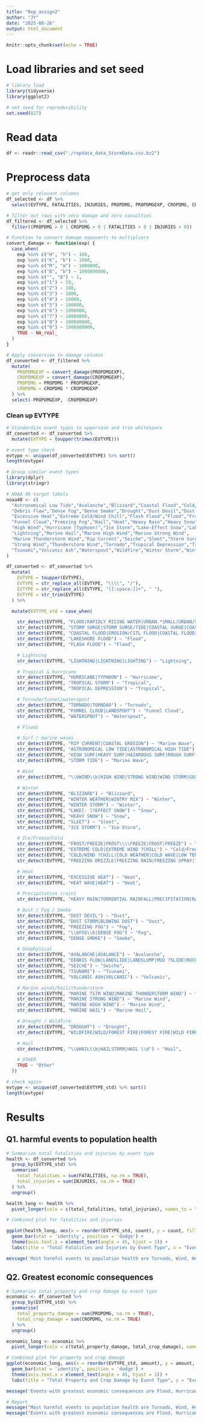 ```yaml
---
title: "Rep_assign2"
author: "JY"
date: "2025-08-26"
output: html_document
---
```


```r
knitr::opts_chunk$set(echo = TRUE)
```

# Load libraries and set seed
```r
# library load
library(tidyverse)
library(ggplot2)
```

```r
# set seed for reproducibility
set.seed(827)
```

# Read data
```r
df <- readr::read_csv("./repdata_data_StormData.csv.bz2")
```

# Preprocess data
```r
# get only relevant columns
df_selected <- df %>%
  select(EVTYPE, FATALITIES, INJURIES, PROPDMG, PROPDMGEXP, CROPDMG, CROPDMGEXP)

# filter out rows with zero damage and zero casualties
df_filtered <- df_selected %>%
  filter((PROPDMG > 0 | CROPDMG > 0 | FATALITIES > 0 | INJURIES > 0))

# Function to convert damage exponents to multipliers
convert_damage <- function(exp) {
  case_when(
    exp %in% c("H", "h") ~ 100,
    exp %in% c("K", "k") ~ 1000,
    exp %in% c("M", "m") ~ 1000000,
    exp %in% c("B", "b") ~ 1000000000,
    exp %in% c("", "0") ~ 1,
    exp %in% c("1") ~ 10,
    exp %in% c("2") ~ 100,
    exp %in% c("3") ~ 1000,
    exp %in% c("4") ~ 10000,
    exp %in% c("5") ~ 100000,
    exp %in% c("6") ~ 1000000,
    exp %in% c("7") ~ 10000000,
    exp %in% c("8") ~ 100000000,
    exp %in% c("9") ~ 1000000000,
    TRUE ~ NA_real_
  )
}

# Apply conversion to damage columns
df_converted <- df_filtered %>%
  mutate(
    PROPDMGEXP = convert_damage(PROPDMGEXP),
    CROPDMGEXP = convert_damage(CROPDMGEXP),
    PROPDMG = PROPDMG * PROPDMGEXP,
    CROPDMG = CROPDMG * CROPDMGEXP
  ) %>%
  select(-PROPDMGEXP, -CROPDMGEXP)
```

### Clean up EVTYPE
```r
# Standardize event types to uppercase and trim whitespace
df_converted <- df_converted %>%
  mutate(EVTYPE = toupper(trimws(EVTYPE)))

# event type check
evtype <- unique(df_converted$EVTYPE) %>% sort()
length(evtype)

# Group similar event types
library(dplyr)
library(stringr)

# NOAA 48 target labels
noaa48 <- c(
  "Astronomical Low Tide","Avalanche","Blizzard","Coastal Flood","Cold/Wind Chill",
  "Debris Flow","Dense Fog","Dense Smoke","Drought","Dust Devil","Dust Storm",
  "Excessive Heat","Extreme Cold/Wind Chill","Flash Flood","Flood","Frost/Freeze",
  "Funnel Cloud","Freezing Fog","Hail","Heat","Heavy Rain","Heavy Snow","High Surf",
  "High Wind","Hurricane (Typhoon)","Ice Storm","Lake-Effect Snow","Lakeshore Flood",
  "Lightning","Marine Hail","Marine High Wind","Marine Strong Wind",
  "Marine Thunderstorm Wind","Rip Current","Seiche","Sleet","Storm Surge/Tide",
  "Strong Wind","Thunderstorm Wind","Tornado","Tropical Depression","Tropical Storm",
  "Tsunami","Volcanic Ash","Waterspout","Wildfire","Winter Storm","Winter Weather"
)

df_converted <- df_converted %>%
  mutate(
    EVTYPE = toupper(EVTYPE),
    EVTYPE = str_replace_all(EVTYPE, "\\\\", "/"),
    EVTYPE = str_replace_all(EVTYPE, "[[:space:]]+", " "),
    EVTYPE = str_trim(EVTYPE)
  ) %>%

  mutate(EVTYPE_std = case_when(

    str_detect(EVTYPE, "FLOOD|RAPIDLY RISING WATER|URBAN.*SMALL|URBAN/SMALL STREAM|URBAN AND SMALL|URBAN SMALL|URBAN/SML STREAM FLD") ~ "Flood",
    str_detect(EVTYPE, "STORM SURGE|STORM SURGE/TIDE|COASTAL SURGE|COASTAL STORM|COASTALSTORM") ~ "Flood",
    str_detect(EVTYPE, "COASTAL FLOOD|EROSION/CSTL FLOOD|COASTAL FLOODING") ~ "Flood",
    str_detect(EVTYPE, "LAKESHORE FLOOD") ~ "Flood",
    str_detect(EVTYPE, "FLASH FLOOD") ~ "Flood",

    # Lightning
    str_detect(EVTYPE, "LIGHTNING|LIGNTNING|LIGHTING") ~ "Lightning",

    # Tropical & hurricane
    str_detect(EVTYPE, "HURRICANE|TYPHOON") ~ "Hurricane",
    str_detect(EVTYPE, "TROPICAL STORM") ~ "Tropical",
    str_detect(EVTYPE, "TROPICAL DEPRESSION") ~ "Tropical",

    # Tornado/funnel/waterspout
    str_detect(EVTYPE, "TORNADO|TORNDAO") ~ "Tornado",
    str_detect(EVTYPE, "FUNNEL CLOUD|LANDSPOUT") ~ "Funnel Cloud",
    str_detect(EVTYPE, "WATERSPOUT") ~ "Waterspout",

    # Floods

    # Surf / marine waves
    str_detect(EVTYPE, "RIP CURRENT|COASTAL EROSION") ~ "Marine Wave",
    str_detect(EVTYPE, "ASTRONOMICAL LOW TIDE|ASTRONOMICAL HIGH TIDE") ~ "Marine Wave",
    str_detect(EVTYPE, "HIGH SURF|HEAVY SURF|HAZARDOUS SURF|ROUGH SURF|SWELL|HIGH TIDES|HIGH WAVES") ~ "Marine Wave",
    str_detect(EVTYPE, "STORM TIDE") ~ "Marine Wave",  

    # Wind 
    str_detect(EVTYPE, "\\bWIND\\b|HIGH WIND|STRONG WIND|WIND STORM|GUST|STRONG WIND|TSTM|THUNDERSTORM|DOWNBURST|MICROBURST") ~ "Wind",
    
    # Winter
    str_detect(EVTYPE, "BLIZZARD") ~ "Blizzard",
    str_detect(EVTYPE, "WINTER WEATHER|WINTRY MIX") ~ "Winter",
    str_detect(EVTYPE, "WINTER STORM") ~ "Winter",
    str_detect(EVTYPE, "LAKE[- ]?EFFECT SNOW") ~ "Snow",
    str_detect(EVTYPE, "HEAVY SNOW") ~ "Snow",
    str_detect(EVTYPE, "SLEET") ~ "Sleet",
    str_detect(EVTYPE, "ICE STORM") ~ "Ice Storm",

    # Ice/Freeze/Cold
    str_detect(EVTYPE, "FROST/FREEZE|FROST\\\\FREEZE|FROST|FREEZE") ~ "Cold/Freeze",
    str_detect(EVTYPE, "EXTREME COLD|EXTREME WIND ?CHILL") ~ "Cold/Freeze",
    str_detect(EVTYPE, "COLD/WIND ?CHILL|COLD WEATHER|COLD WAVE|LOW TEMPERATURE") ~ "Cold/Freeze",
    str_detect(EVTYPE, "FREEZING DRIZZLE|FREEZING RAIN|FREEZING SPRAY|ICE|ICY ROADS|ICE ON ROAD|ICE ROADS|GLAZE( ICE)?|GLAZE/ICE STORM|HEAVY MIX|MIXED PRECIP") ~ "Cold/Freeze",

    # Heat
    str_detect(EVTYPE, "EXCESSIVE HEAT") ~ "Heat",
    str_detect(EVTYPE, "HEAT WAVE|HEAT") ~ "Heat",

    # Precipitation (rain)
    str_detect(EVTYPE, "HEAVY RAIN|TORRENTIAL RAINFALL|PRECIPITATION|RAINSTORM|RAIN/SNOW|RAIN/WIND|RAIN") ~ "Rain",

    # Dust / Fog / Smoke
    str_detect(EVTYPE, "DUST DEVIL") ~ "Dust",
    str_detect(EVTYPE, "DUST STORM|BLOWING DUST") ~ "Dust",
    str_detect(EVTYPE, "FREEZING FOG") ~ "Fog",
    str_detect(EVTYPE, "\\bFOG\\b|DENSE FOG") ~ "Fog",
    str_detect(EVTYPE, "DENSE SMOKE") ~ "Smoke",

    # Geophysical
    str_detect(EVTYPE, "AVALANCHE|AVALANCE") ~ "Avalanche",
    str_detect(EVTYPE, "DEBRIS FLOW|LANDSLIDE|LANDSLUMP|MUD ?SLIDE|ROCK SLIDE|MUDSLIDE|MUD SLIDES") ~ "Landslide",
    str_detect(EVTYPE, "SEICHE") ~ "Seiche",
    str_detect(EVTYPE, "TSUNAMI") ~ "Tsunami",
    str_detect(EVTYPE, "VOLCANIC ASH|VOLCANIC") ~ "Volcanic",

    # Marine winds/hail/thunderstorm
    str_detect(EVTYPE, "MARINE TSTM WIND|MARINE THUNDERSTORM WIND") ~ "Marine Wind",
    str_detect(EVTYPE, "MARINE STRONG WIND") ~ "Marine Wind",
    str_detect(EVTYPE, "MARINE HIGH WIND") ~ "Marine Wind",
    str_detect(EVTYPE, "MARINE HAIL") ~ "Marine Hail",

    # Drought / Wildfire
    str_detect(EVTYPE, "DROUGHT") ~ "Drought",
    str_detect(EVTYPE, "WILDFIRE|WILD/FOREST FIRE|FOREST FIRE|WILD FIRES|WILDFIRES|BRUSH FIRE|GRASS FIRE") ~ "Fire",

    # Hail
    str_detect(EVTYPE, "\\bHAIL\\b|HAILSTORM|HAIL \\d") ~ "Hail",

    # OTHER 
    TRUE ~ "Other"
  ))

# check again
evtype <- unique(df_converted$EVTYPE_std) %>% sort()
length(evtype)
```

# Results
## Q1. harmful events to population health
```r
# Summarize total fatalities and injuries by event type
health <- df_converted %>%
  group_by(EVTYPE_std) %>%
  summarise(
    total_fatalities = sum(FATALITIES, na.rm = TRUE),
    total_injuries = sum(INJURIES, na.rm = TRUE)
  ) %>%
  ungroup() 

health_long <- health %>%
  pivot_longer(cols = c(total_fatalities, total_injuries), names_to = "type", values_to = "count")

# Combined plot for fatalities and injuries

ggplot(health_long, aes(x = reorder(EVTYPE_std, count), y = count, fill = type)) +
  geom_bar(stat = 'identity', position = 'dodge') +
  theme(axis.text.x = element_text(angle = 45, hjust = 1)) +
  labs(title = "Total Fatalities and Injuries by Event Type", x = "Event Type", y = "Count", fill = "Type")

message('Most harmful events to population health are Tornado, Wind, Heat, Flood, and Lightning.')
```

## Q2. Greatest economic consequences
```r
# Summarize total property and crop damage by event type
economic <- df_converted %>%
  group_by(EVTYPE_std) %>%
  summarise(
    total_property_damage = sum(PROPDMG, na.rm = TRUE),
    total_crop_damage = sum(CROPDMG, na.rm = TRUE)
  ) %>%
  ungroup()

economic_long <- economic %>%
  pivot_longer(cols = c(total_property_damage, total_crop_damage), names_to = "type", values_to = "amount")

# Combined plot for property and crop damage
ggplot(economic_long, aes(x = reorder(EVTYPE_std, amount), y = amount, fill = type)) +
  geom_bar(stat = 'identity', position = 'dodge') +
  theme(axis.text.x = element_text(angle = 45, hjust = 1)) +
  labs(title = "Total Property and Crop Damage by Event Type", x = "Event Type", y = "Amount (USD)", fill = "Type")

message('Events with greatest economic consequences are Flood, Hurricane, Tornado, Wind, and Hail.')

# Report
message("Most harmful events to population health are Tornado, Wind, Heat, Flood, and Lightning.\n")
message("Events with greatest economic consequences are Flood, Hurricane, Tornado, Wind, and Hail.\n")

```

